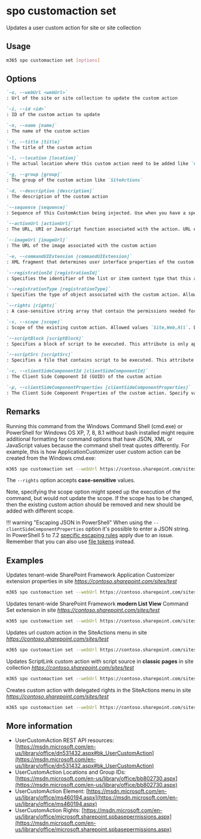 
# spo customaction set

Updates a user custom action for site or site collection

## Usage

```sh
m365 spo customaction set [options]
```

## Options

```md defintion-list
`-u, --webUrl <webUrl>`
: Url of the site or site collection to update the custom action

`-i, --id <id>`
: ID of the custom action to update

`-n, --name [name]`
: The name of the custom action

`-t, --title [title]`
: The title of the custom action

`-l, --location [location]`
: The actual location where this custom action need to be added like `CommandUI.Ribbon`

`-g, --group [group]`
: The group of the custom action like `SiteActions`

`-d, --description [description]`
: The description of the custom action

`--sequence [sequence]`
: Sequence of this CustomAction being injected. Use when you have a specific sequence with which to have multiple CustomActions being added to the page

`--actionUrl [actionUrl]`
: The URL, URI or JavaScript function associated with the action. URL example `~site/_layouts/sampleurl.aspx` or `~sitecollection/_layouts/sampleurl.aspx`

`--imageUrl [imageUrl]`
: The URL of the image associated with the custom action

`-e, --commandUIExtension [commandUIExtension]`
: XML fragment that determines user interface properties of the custom action

`--registrationId [registrationId]`
: Specifies the identifier of the list or item content type that this action is associated with, or the file type or programmatic identifier

`--registrationType [registrationType]`
: Specifies the type of object associated with the custom action. Allowed values `None,List,ContentType,ProgId,FileType`. Default `None`

`--rights [rights]`
: A case-sensitive string array that contain the permissions needed for the custom action. Allowed values `EmptyMask,ViewListItems,AddListItems,EditListItems,DeleteListItems,ApproveItems,OpenItems,ViewVersions,DeleteVersions,CancelCheckout,ManagePersonalViews,ManageLists,ViewFormPages,AnonymousSearchAccessList,Open,ViewPages,AddAndCustomizePages,ApplyThemeAndBorder,ApplyStyleSheets,ViewUsageData,CreateSSCSite,ManageSubwebs,CreateGroups,ManagePermissions,BrowseDirectories,BrowseUserInfo,AddDelPrivateWebParts,UpdatePersonalWebParts,ManageWeb,AnonymousSearchAccessWebLists,UseClientIntegration,UseRemoteAPIs,ManageAlerts,CreateAlerts,EditMyUserInfo,EnumeratePermissions,FullMask`. Default `EmptyMask`

`-s, --scope [scope]`
: Scope of the existing custom action. Allowed values `Site,Web,All`. Default `All`. Note, this would not update the scope, but might speed up the execution of the scope of the custom action is known.

`--scriptBlock [scriptBlock]`
: Specifies a block of script to be executed. This attribute is only applicable when the Location attribute is set to ScriptLink

`--scriptSrc [scriptSrc]`
: Specifies a file that contains script to be executed. This attribute is only applicable when the Location attribute is set to ScriptLink

`-c, --clientSideComponentId [clientSideComponentId]`
: The Client Side Component Id (GUID) of the custom action

`-p, --clientSideComponentProperties [clientSideComponentProperties]`
: The Client Side Component Properties of the custom action. Specify values as a JSON string : `'{"testMessage":"Test message"}'`
```

<Global />

## Remarks

Running this command from the Windows Command Shell (cmd.exe) or PowerShell for Windows OS XP, 7, 8, 8.1 without bash installed might require additional formatting for command options that have JSON, XML or JavaScript values because the command shell treat quotes differently. For example, this is how ApplicationCustomizer user custom action can be created from the Windows cmd.exe:

```sh
m365 spo customaction set --webUrl https://contoso.sharepoint.com/sites/test --id 058140e3-0e37-44fc-a1d3-79c487d371a3 --clientSideComponentProperties '{\"testMessage\":\"Test message\"}'
```

The `--rights` option accepts **case-sensitive** values.

Note, specifying the scope option might speed up the execution of the command, but would not update the scope. If the scope has to be changed, then the existing custom action should be removed and new should be added with different scope.

!!! warning "Escaping JSON in PowerShell"
    When using the `--clientSideComponentProperties` option it's possible to enter a JSON string. In PowerShell 5 to 7.2 [specific escaping rules](./../../../user-guide/using-cli.mdx#escaping-double-quotes-in-powershell) apply due to an issue. Remember that you can also use [file tokens](./../../../user-guide/using-cli.mdx#passing-complex-content-into-cli-options) instead.

## Examples

Updates tenant-wide SharePoint Framework Application Customizer extension properties in site _https://contoso.sharepoint.com/sites/test_

```sh
m365 spo customaction set --webUrl https://contoso.sharepoint.com/sites/test --id 058140e3-0e37-44fc-a1d3-79c487d371a3 --clientSideComponentProperties '{"testMessage":"Test message"}'
```

Updates tenant-wide SharePoint Framework **modern List View** Command Set extension in site _https://contoso.sharepoint.com/sites/test_

```sh
m365 spo customaction set --webUrl https://contoso.sharepoint.com/sites/test --id 058140e3-0e37-44fc-a1d3-79c487d371a3 --clientSideComponentProperties '{"sampleTextOne":"One item is selected in the list.", "sampleTextTwo":"This command is always visible."}' --sequence 100
```

Updates url custom action in the SiteActions menu in site _https://contoso.sharepoint.com/sites/test_

```sh
m365 spo customaction set --webUrl https://contoso.sharepoint.com/sites/test --id 058140e3-0e37-44fc-a1d3-79c487d371a3 --actionUrl "~site/SitePages/Home.aspx"
```

Updates ScriptLink custom action with script source in **classic pages** in site collection _https://contoso.sharepoint.com/sites/test_

```sh
m365 spo customaction set --webUrl https://contoso.sharepoint.com/sites/test --id 058140e3-0e37-44fc-a1d3-79c487d371a3 --scriptSrc "~sitecollection/SiteAssets/YourScript.js"
```

Creates custom action with delegated rights in the SiteActions menu in site _https://contoso.sharepoint.com/sites/test_

```sh
m365 spo customaction set --webUrl https://contoso.sharepoint.com/sites/test --id 058140e3-0e37-44fc-a1d3-79c487d371a3 --rights "AddListItems,DeleteListItems,ManageLists"
```

## More information

- UserCustomAction REST API resources: [https://msdn.microsoft.com/en-us/library/office/dn531432.aspx#bk_UserCustomAction](https://msdn.microsoft.com/en-us/library/office/dn531432.aspx#bk_UserCustomAction)
- UserCustomAction Locations and Group IDs: [https://msdn.microsoft.com/en-us/library/office/bb802730.aspx](https://msdn.microsoft.com/en-us/library/office/bb802730.aspx)
- UserCustomAction Element: [https://msdn.microsoft.com/en-us/library/office/ms460194.aspx](https://msdn.microsoft.com/en-us/library/office/ms460194.aspx)
- UserCustomAction Rights: [https://msdn.microsoft.com/en-us/library/office/microsoft.sharepoint.spbasepermissions.aspx](https://msdn.microsoft.com/en-us/library/office/microsoft.sharepoint.spbasepermissions.aspx)
